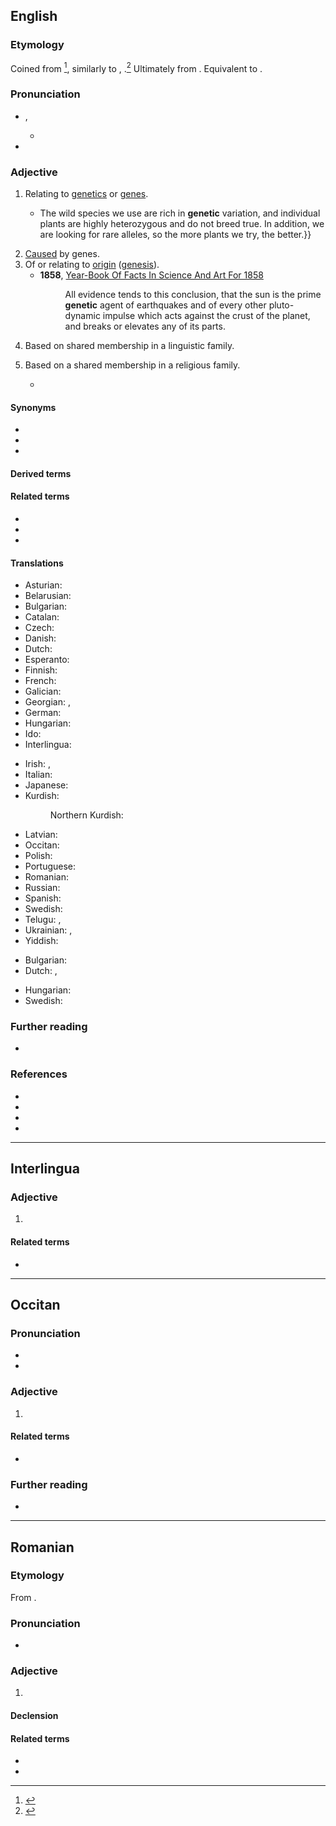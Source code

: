 {{also|genètic}}
==English==

===Etymology===
{{root|en|ine-pro|*ǵenh₁-}}
Coined from {{m|en|genesis}}<ref>{{R:Etymonline}}</ref>, similarly to {{m|en|antithesis}}, {{m|en|antithetic}}.<ref>{{R:Lexico}}</ref> Ultimately from {{der|en|grc|γίγνομαι||I come into being}}. Equivalent to {{suffix|en|gene|-ic}}.

===Pronunciation===
* {{enPR|jə-nĕt'ĭk}}, {{IPA|en|[d͡ʒəˈnɛtɪk]|[d͡ʒɪˈnɛtɪk]}}
** {{audio|en|LL-Q1860 (eng)-Vealhurl-genetic.wav|Audio (RP)}}
* {{rhymes|en|ɛtɪk|s=3}}

===Adjective===
{{en-adj|-}}

# {{lb|en|genetics}} Relating to [[genetics]] or [[gene]]s. {{defdate|from 1908}}
#* {{quote-journal|en|year=2013|month=May-June|author=[http://www.americanscientist.org/authors/detail/david-van-tassel David Van Tassel], [http://www.americanscientist.org/authors/detail/lee-dehaan Lee DeHaan]
|title=[http://www.americanscientist.org/issues/feature/2013/3/wild-plants-to-the-rescue Wild Plants to the Rescue]
|volume=101|issue=3|magazine={{w|American Scientist}}
|passage=Plant breeding is always a numbers game.{{...}}The wild species we use are rich in '''genetic''' variation, and individual plants are highly heterozygous and do not breed true. In addition, we are looking for rare alleles, so the more plants we try, the better.}}
# [[cause|Cause]]d by genes.
# Of or relating to [[origin]] ([[genesis]]). {{defdate|from 1831}}
#* '''1858''', [http://books.google.com/books?id=NBo1AAAAMAAJ&pg=PA365 Year-Book Of Facts In Science And Art For 1858]
#*: All evidence tends to this conclusion, that the sun is the prime '''genetic''' agent of earthquakes and of every other pluto-dynamic impulse which acts against the crust of the planet, and breaks or elevates any of its parts.
# {{lb|en|linguistics}} Based on shared membership in a linguistic family.
#: {{ux|en|Chinese has borrowed several words from English, but it does not have a '''genetic''' relationship to English.}}
# {{lb|en|theology}} Based on a shared membership in a religious family.
#* {{quote-book|en|last=Yamashiro|first=Koji|editors=Yochai Ataria, David Gurevitz, Haviva Pedaya, Yuval Neria|title=Trauma and Monotheism: Sugmund Freud’s ''Moses and Monotheism'' and the Possibility of Writing a Traumatic History of Religion|url=https://books.google.com/books?id=IkcWDQAAQBAJ|location=|publisher=Springer International Publishing Switzerland|date=2016-09-15|page=251|pageurl=https://books.google.com/books?id=IkcWDQAAQBAJ&pg=PA251|ISBN=3319294040|DOI=10.1007/978-3-319-29404-9_15|text=Guy Stroumsa (2011) proposes the use of the alternative term Abrahamic religions, emphasizing the '''genetic''' relationship between Judaism, Christianity, and Islam and their branches, for which the idea of monotheism is not always central.}}

====Synonyms====
* {{l|en|genealogical}}<!--especially in the linguistic sense-->
* {{l|en|genic}}
* {{l|en|hereditary}}

====Derived terms====
{{col3|en
|genetic algorithm
|genetic code
|genetic disorder
|genetic drift
|genetic engineer
|genetic engineering
|genetic fingerprinting
|genetic material
|genetic modification
}}

====Related terms====
* {{l|en|gene}}
* {{l|en|genetics}}
* {{l|en|genetically}}

====Translations====
{{trans-top|relating to genetics or genes}}
* Asturian: {{t|ast|xenéticu}}
* Belarusian: {{t|be|генеты́чны}}
* Bulgarian: {{t|bg|генетичен}}
* Catalan: {{t+|ca|genètic}}
* Czech: {{t+|cs|genetický}}
* Danish: {{t|da|genetisk}}
* Dutch: {{t+|nl|genetisch}}
* Esperanto: {{t|eo|genetika}}
* Finnish: {{t+|fi|geneettinen}}
* French: {{t+|fr|génétique}}
* Galician: {{t+|gl|xenético}}
* Georgian: {{t|ka|გენეტიკური}}, {{t|ka|გენეტიკის}}
* German: {{t+|de|genetisch}}
* Hungarian: {{t+|hu|genetikai}}
* Ido: {{t+|io|genezala}}
* Interlingua: {{t|ia|genetic}}
{{trans-mid}}
* Irish: {{t|ga|gineach}}, {{t|ga|géiniteach}}
* Italian: {{t+|it|genetico}}
* Japanese: {{t|ja|遺伝的|tr=identeki}}
* Kurdish:
*: Northern Kurdish: {{t+|kmr|bomaweyî|n}}
* Latvian: {{t|lv|ģenētisks}}
* Occitan: {{t+|oc|genetic}}
* Polish: {{t+|pl|genetyczny}}
* Portuguese: {{t+|pt|genético}}
* Romanian: {{t+|ro|genetic}}
* Russian: {{t+|ru|генети́ческий}}
* Spanish: {{t+|es|genético}}
* Swedish: {{t+|sv|genetisk}}
* Telugu: {{t|te|జన్యు}}, {{t|te|జన్యుపరమైన}}
* Ukrainian: {{t|uk|генети́чний}}, {{t|uk|генети́чний}}
* Yiddish: {{t|yi|גענעטיש}}
{{trans-bottom}}

{{trans-top|caused by genes}}
* Bulgarian: {{t|bg|генен}}
* Dutch: {{t+|nl|genetisch}}, {{t+|nl|erfelijk}}
{{trans-mid}}
* Hungarian: {{t+|hu|genetikai}}
* Swedish: {{t+|sv|genetisk}}
{{trans-bottom}}

===Further reading===
* {{pedia}}

===References===
* {{R:OneLook}}
* {{R:Keywords 21st}}
* {{R:Keywords|page=142}}
* {{R:Century 1911}}
<references/>

----

==Interlingua==

===Adjective===
{{ia-adj|-}}

# {{l|en|genetic}}

====Related terms====
* {{l|ia|genetica}}

----

==Occitan==

===Pronunciation===
* {{audio|oc|LL-Q14185 (oci)-Davidgrosclaude-genetic.wav|Audio (Béarn)}}
* {{audio|oc|LL-Q942602-Davidgrosclaude-genetic.wav|Audio (Languedocien)}}

===Adjective===
{{oc-adj}}

# {{l|en|genetic}}

====Related terms====
* {{l|oc|genetica}}

===Further reading===
* {{R:Cantalausa|524}}

----

==Romanian==

===Etymology===
From {{bor|ro|fr|génétique}}.

===Pronunciation===
* {{IPA|ro|[d͡ʒeˈne.tik]}}

===Adjective===
{{ro-adj|4}}

# {{l|en|genetic}}

====Declension====
{{ro-adj-4}}

====Related terms====
* {{l|ro|genă}}
* {{l|ro|genetică}}